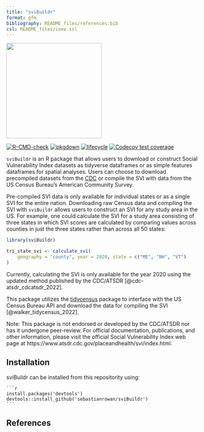```yaml
---
title: "sviBuildr"
format: gfm
bibliography: README_files/references.bib
csl: README_files/ieee.csl
---
```


<img src=logo.png width = "250px">

<!-- badges: start -->
[![R-CMD-check](https://github.com/sebastianrowan/sviBuildr/actions/workflows/R-CMD-check.yaml/badge.svg)](https://github.com/sebastianrowan/sviBuildr/actions/workflows/R-CMD-check.yaml)
[![pkgdown](https://github.com/sebastianrowan/sviBuildr/actions/workflows/pkgdown.yaml/badge.svg)](https://github.com/sebastianrowan/sviBuildr/actions/workflows/pkgdown.yaml)
[![lifecycle](https://github.com/sebastianrowan/sviBuildr/man/figures/lifecycle-experimental.svg)](https://github.com/sebastianrowan/sviBuildr)
[![Codecov test coverage](https://codecov.io/gh/sebastianrowan/sviBuildr/branch/master/graph/badge.svg)](https://app.codecov.io/gh/sebastianrowan/sviBuildr?branch=master)
<!-- badges: end -->

`sviBuildr` is an R package that allows users to download or construct Social Vulnerability Index datasets as tidyverse dataframes or as simple features dataframes for spatial analyses. Users can choose to download precompiled datasets from the [CDC](https://www.atsdr.cdc.gov/placeandhealth/svi/data_documentation_download.html) or compile the SVI with data from the US Census Bureau's American Community Survey. 

Pre-compiled SVI data is only available for individual states or as a single SVI for the entire nation. Downloading raw Census data and compiling the SVI with `sviBuildr` allows users to construct an SVI for any study area in the US. For example, one could calculate the SVI for a study area consisting of three states in which SVI scores are calculated by comparing values across counties in just the three states rather than across all 50 states:


```r
library(sviBuildr)

tri_state_svi <- calculate_svi(
    geography = "county", year = 2020, state = c("ME", "NH", "VT")
)
```


Currently, calculating the SVI is only available for the year 2020 using the updated method published by the CDC/ATSDR [@cdc-atsdr_cdcatsdr_2022]. 

This package utilizes the [tidycensus](https://github.com/walkerke/tidycensus/blob/master/README.md) package to interface with the US Census Bureau API and download the data for compiling the SVI [@walker_tidycensus_2022]. 

Note: This package is not endorsed or developed by the CDC/ATSDR nor has it undergone peer-review. For official documentation, publications, and other information, please visit the official Social Vulnerability Index web page at https://www.atsdr.cdc.gov/placeandhealth/svi/index.html. 

## Installation

sviBuildr can be installed from this repositority using:

````
```r
install.packages('devtools')
devtools::install_github('sebastianrowan/sviBuildr')
```
````


## References
